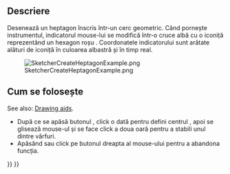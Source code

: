 <languages/>

{{Docnav
|[[Sketcher_CreateHexagon|Hexagon]]
|[[Sketcher_CreateOctagon|Octagon]]
|[[Sketcher_Workbench|Sketcher]]
|IconL=Sketcher_CreateHexagon.svg
|IconR=Sketcher_CreateOctagon.svg
|IconC=Workbench_Sketcher.svg
}}

<div class="mw-translate-fuzzy">
{{GuiCommand/ro|Name=Sketcher CreateHeptagon|Name/ro=Sketcher CreateHeptagon|Workbenches=[[Sketcher Workbench/ro|Sketcher]]|MenuLocation=Sketch → Sketcher geometries → Create heptagon|Shortcut=|SeeAlso=}}
</div>

<span id="Description"></span>
==Descriere==

<div class="mw-translate-fuzzy">
Desenează un  heptagon înscris într-un cerc geometric.
Când pornește instrumentul, indicatorul mouse-lui se modifică într-o cruce albă cu o iconiță reprezentând un hexagon roșu . 
Coordonatele indicatorului sunt arătate alături de iconiță în culoarea albastră și în timp real.
</div>

[[Image:SketcherCreateHeptagonExample.png‎]]

<span id="Usage"></span>
<div class="mw-translate-fuzzy">
== Cum se folosește ==
</div>

See also: [[Sketcher_Workbench#Drawing_aids|Drawing aids]].

<div class="mw-translate-fuzzy">
* După ce se apăsă butonul {{KEY|[[File:Sketcher CreateHeptagon.png|16px]] Create heptagon}}, click o dată pentru defini centrul , apoi se glisează mouse-ul și se face click a doua oară pentru a stabili unul dintre vârfuri.
* Apăsând  {{KEY|Esc}} sau click pe butonul dreapta al mouse-ului pentru a abandona funcția.
</div>


{{Docnav
|[[Sketcher_CreateHexagon|Hexagon]]
|[[Sketcher_CreateOctagon|Octagon]]
|[[Sketcher_Workbench|Sketcher]]
|IconL=Sketcher_CreateHexagon.svg
|IconR=Sketcher_CreateOctagon.svg
|IconC=Workbench_Sketcher.svg
}}

{{Sketcher_Tools_navi{{#translation:}}}}
{{Userdocnavi{{#translation:}}}}